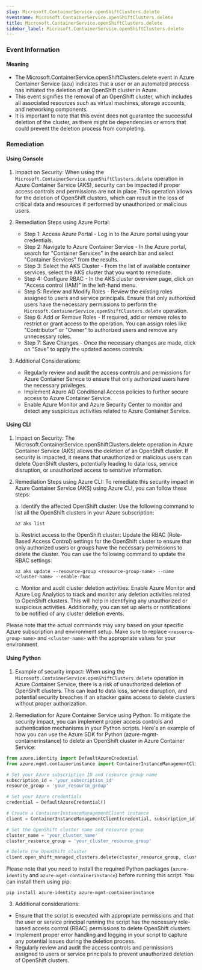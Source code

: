 ```yaml
--- 
slug: Microsoft.ContainerService.openShiftClusters.delete
eventname: Microsoft.ContainerService.openShiftClusters.delete
title: Microsoft.ContainerService.openShiftClusters.delete
sidebar_label: Microsoft.ContainerService.openShiftClusters.delete
---
```

                       
### Event Information

#### Meaning

- The Microsoft.ContainerService.openShiftClusters.delete event in Azure Container Service (azu) indicates that a user or an automated process has initiated the deletion of an OpenShift cluster in Azure.
- This event signifies the removal of an OpenShift cluster, which includes all associated resources such as virtual machines, storage accounts, and networking components.
- It is important to note that this event does not guarantee the successful deletion of the cluster, as there might be dependencies or errors that could prevent the deletion process from completing.

### Remediation

#### Using Console

1. Impact on Security: When using the `Microsoft.ContainerService.openShiftClusters.delete` operation in Azure Container Service (AKS), security can be impacted if proper access controls and permissions are not in place. This operation allows for the deletion of OpenShift clusters, which can result in the loss of critical data and resources if performed by unauthorized or malicious users.

2. Remediation Steps using Azure Portal:
   - Step 1: Access Azure Portal - Log in to the Azure portal using your credentials.
   - Step 2: Navigate to Azure Container Service - In the Azure portal, search for "Container Services" in the search bar and select "Container Services" from the results.
   - Step 3: Select the AKS Cluster - From the list of available container services, select the AKS cluster that you want to remediate.
   - Step 4: Configure RBAC - In the AKS cluster overview page, click on "Access control (IAM)" in the left-hand menu.
   - Step 5: Review and Modify Roles - Review the existing roles assigned to users and service principals. Ensure that only authorized users have the necessary permissions to perform the `Microsoft.ContainerService.openShiftClusters.delete` operation.
   - Step 6: Add or Remove Roles - If required, add or remove roles to restrict or grant access to the operation. You can assign roles like "Contributor" or "Owner" to authorized users and remove any unnecessary roles.
   - Step 7: Save Changes - Once the necessary changes are made, click on "Save" to apply the updated access controls.

3. Additional Considerations:
   - Regularly review and audit the access controls and permissions for Azure Container Service to ensure that only authorized users have the necessary privileges.
   - Implement Azure AD Conditional Access policies to further secure access to Azure Container Service.
   - Enable Azure Monitor and Azure Security Center to monitor and detect any suspicious activities related to Azure Container Service.

#### Using CLI

1. Impact on Security: The Microsoft.ContainerService.openShiftClusters.delete operation in Azure Container Service (AKS) allows the deletion of an OpenShift cluster. If security is impacted, it means that unauthorized or malicious users can delete OpenShift clusters, potentially leading to data loss, service disruption, or unauthorized access to sensitive information.

2. Remediation Steps using Azure CLI: To remediate this security impact in Azure Container Service (AKS) using Azure CLI, you can follow these steps:

   a. Identify the affected OpenShift cluster: Use the following command to list all the OpenShift clusters in your Azure subscription:
      ```
      az aks list
      ```

   b. Restrict access to the OpenShift cluster: Update the RBAC (Role-Based Access Control) settings for the OpenShift cluster to ensure that only authorized users or groups have the necessary permissions to delete the cluster. You can use the following command to update the RBAC settings:
      ```
      az aks update --resource-group <resource-group-name> --name <cluster-name> --enable-rbac
      ```

   c. Monitor and audit cluster deletion activities: Enable Azure Monitor and Azure Log Analytics to track and monitor any deletion activities related to OpenShift clusters. This will help in identifying any unauthorized or suspicious activities. Additionally, you can set up alerts or notifications to be notified of any cluster deletion events.

Please note that the actual commands may vary based on your specific Azure subscription and environment setup. Make sure to replace `<resource-group-name>` and `<cluster-name>` with the appropriate values for your environment.

#### Using Python

1. Example of security impact: When using the `Microsoft.ContainerService.openShiftClusters.delete` operation in Azure Container Service, there is a risk of unauthorized deletion of OpenShift clusters. This can lead to data loss, service disruption, and potential security breaches if an attacker gains access to delete clusters without proper authorization.

2. Remediation for Azure Container Service using Python: To mitigate the security impact, you can implement proper access controls and authentication mechanisms in your Python scripts. Here's an example of how you can use the Azure SDK for Python (azure-mgmt-containerinstance) to delete an OpenShift cluster in Azure Container Service:

```python
from azure.identity import DefaultAzureCredential
from azure.mgmt.containerinstance import ContainerInstanceManagementClient

# Set your Azure subscription ID and resource group name
subscription_id = 'your_subscription_id'
resource_group = 'your_resource_group'

# Set your Azure credentials
credential = DefaultAzureCredential()

# Create a ContainerInstanceManagementClient instance
client = ContainerInstanceManagementClient(credential, subscription_id)

# Set the OpenShift cluster name and resource group
cluster_name = 'your_cluster_name'
cluster_resource_group = 'your_cluster_resource_group'

# Delete the OpenShift cluster
client.open_shift_managed_clusters.delete(cluster_resource_group, cluster_name)
```

Please note that you need to install the required Python packages (`azure-identity` and `azure-mgmt-containerinstance`) before running this script. You can install them using pip:

```
pip install azure-identity azure-mgmt-containerinstance
```

3. Additional considerations:
- Ensure that the script is executed with appropriate permissions and that the user or service principal running the script has the necessary role-based access control (RBAC) permissions to delete OpenShift clusters.
- Implement proper error handling and logging in your script to capture any potential issues during the deletion process.
- Regularly review and audit the access controls and permissions assigned to users or service principals to prevent unauthorized deletion of OpenShift clusters.


 